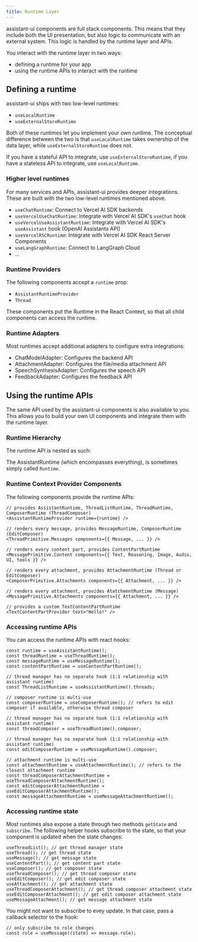 ```yaml
---
title: Runtime Layer
---
```


assistant-ui components are full stack components. This means that they include both the UI presentation, but also logic to communicate with an external system. This logic is handled by the runtime layer and APIs.

You interact with the runtime layer in two ways:

- defining a runtime for your app
- using the runtime APIs to interact with the runtime

## Defining a runtime

assistant-ui ships with two low-level runtimes:

- `useLocalRuntime`
- `useExternalStoreRuntime`

Both of these runtimes let you implement your own runtime. The conceptual difference between the two is that `useLocalRuntime` takes ownership of the data layer, while `useExternalStoreRuntime` does not.

If you have a stateful API to integrate, use `useExternalStoreRuntime`, if you have a stateless API to integrate, use `useLocalRuntime`.

### Higher level runtimes

For many services and APIs, assistant-ui provides deeper integrations. These are built with the two low-level runtimes mentioned above.

- `useChatRuntime`: Connect to Vercel AI SDK backends
- `useVercelUseChatRuntime`: Integrate with Vercel AI SDK's `useChat` hook
- `useVercelUseAssistantRuntime`: Integrate with Vercel AI SDK's `useAssistant` hook (OpenAI Assistants API)
- `useVercelRSCRuntime`: Integrate with Vercel AI SDK React Server Components
- `useLangGraphRuntime`: Connect to LangGraph Cloud
- ...

### Runtime Providers

The following components accept a `runtime` prop:

- `AssistantRuntimeProvider`
- `Thread`

These components put the Runtime in the React Context, so that all child components can access the runtime.

### Runtime Adapters

Most runtimes accept additional adapters to configure extra integrations:

- ChatModelAdapter: Configures the backend API
- AttachmentAdapter: Configures the file/media attachment API
- SpeechSynthesisAdapter: Configures the speech API
- FeedbackAdapter: Configures the feedback API

## Using the runtime APIs

The same API used by the assistant-ui components is also available to you. This allows you to build your own UI components and integrate them with the runtime layer.

### Runtime Hierarchy

The runtime API is nested as such:


<Files>
  <Folder name="AssistantRuntime" defaultOpen>
    <Folder name="ThreadListRuntime" defaultOpen>
      <Folder name="ThreadRuntime" defaultOpen>
        <Folder name="MessageRuntime" defaultOpen>
          <Folder
            name="ContentPartRuntime (Text / Reasoning / Image / Audio / Tool-Call / UI)"
            defaultOpen
          ></Folder>
          <Folder name="MessageAttachmentRuntime" defaultOpen></Folder>
          <Folder name="EditComposerRuntime" defaultOpen>
            <Folder name="EditComposerAttachmentRuntime" defaultOpen></Folder>
          </Folder>
        </Folder>
        <Folder name="ThreadComposerRuntime" defaultOpen>
          <Folder name="ThreadComposerAttachmentRuntime" defaultOpen></Folder>
        </Folder>
      </Folder>
    </Folder>
  </Folder>
</Files>

The AssistantRuntime (which encompasses everything), is sometimes simply called `Runtime`.

### Runtime Context Provider Components

The following components provide the runtime APIs:

```tsx
// provides AssistantRuntime, ThreadListRuntime, ThreadRuntime, ComposerRuntime (ThreadComposer)
<AssistantRuntimeProvider runtime={runtime} />

// renders every message, provides MessageRuntime, ComposerRuntime (EditComposer)
<ThreadPrimitive.Messages components={{ Message, ... }} />

// renders every content part, provides ContentPartRuntime
<MessagePrimitive.Content components={{ Text, Reasoning, Image, Audio, UI, tools }} />

// renders every attachment, provides AttachmentRuntime (Thread or EditComposer)
<ComposerPrimitive.Attachments components={{ Attachment, ... }} />

// renders every attachment, provides AtatchmentRuntime (Message)
<MessagePrimitive.Attachments components={{ Attachment, ... }} />

// provides a custom TextContentPartRuntime
<TextContentPartProvider text="Hello!" />
```

### Accessing runtime APIs

You can access the runtime APIs with react hooks:

```tsx
const runtime = useAssistantRuntime();
const threadRuntime = useThreadRuntime();
const messageRuntime = useMessageRuntime();
const contentPartRuntime = useContentPartRuntime();

// thread manager has no separate hook (1:1 relationship with assistant runtime)
const ThreadListRuntime = useAssistantRuntime().threads;

// composer runtime is multi-use
const composerRuntime = useComposerRuntime(); // refers to edit composer if available, otherwise thread composer

// thread manager has no separate hook (1:1 relationship with assistant runtime)
const threadComposer = useThreadRuntime().composer;

// thread manager has no separate hook (1:1 relationship with assistant runtime)
const editComposerRuntime = useMessageRuntime().composer;

// attachment runtime is multi-use
const attachmentRuntime = useAttachmentRuntime(); // refers to the closest attachment runtime
const threadComposerAttachmentRuntime = useThreadComposerAttachmentRuntime();
const editComposerAttachmentRuntime = useEditComposerAttachmentRuntime();
const messageAttachmentRuntime = useMessageAttachmentRuntime();
```

### Accessing runtime state

Most runtimes also expose a state through two methods `getState` and `subscribe`. The following helper hooks subscribe to the state, so that your component is updated when the state changes:

```tsx
useThreadList(); // get thread manager state
useThread(); // get thread state
useMessage(); // get message state
useContentPart(); // get content part state
useComposer(); // get composer state
useThreadComposer(); // get thread composer state
useEditComposer(); // get edit composer state
useAttachment(); // get attachment state
useThreadComposerAttachment(); // get thread composer attachment state
useEditComposerAttachment(); // get edit composer attachment state
useMessageAttachment(); // get message attachment state
```

You might not want to subscribe to evey update. In that case, pass a callback selector to the hook:

```tsx
// only subscribe to role changes
const role = useMessage((state) => message.role);
```